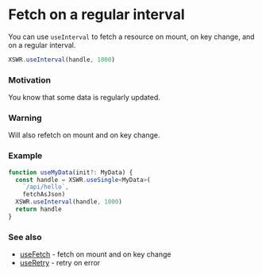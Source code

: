 # Fetch on a regular interval

You can use `useInterval` to fetch a resource on mount, on key change, and on a regular interval.

```typescript
XSWR.useInterval(handle, 1000) 
```

### Motivation

You know that some data is regularly updated.

### Warning

Will also refetch on mount and on key change.

### Example

```typescript
function useMyData(init?: MyData) {
  const handle = XSWR.useSingle<MyData>(
    `/api/hello`, 
    fetchAsJson)
  XSWR.useInterval(handle, 1000)
  return handle
}
```

### See also

- [useFetch](/features/use-fetch) - fetch on mount and on key change
- [useRetry](/features/use-retry) - retry on error